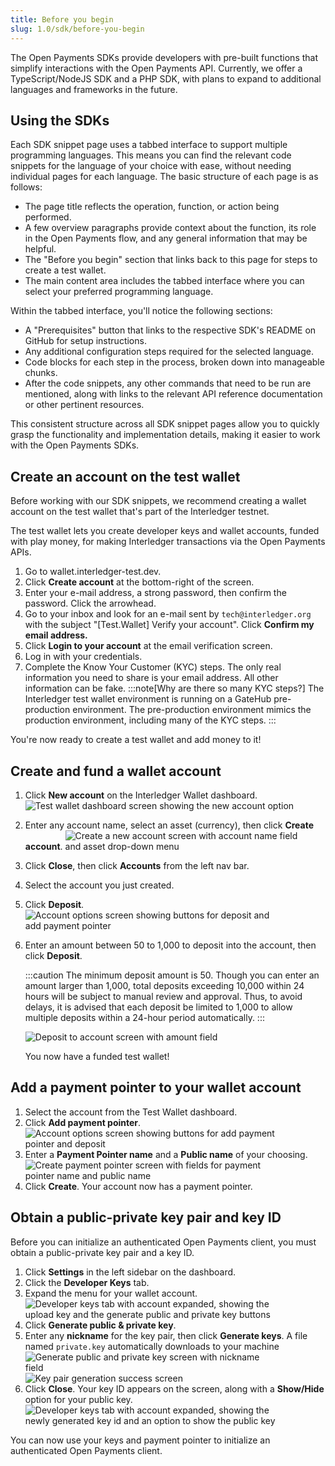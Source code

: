 ```yaml
---
title: Before you begin
slug: 1.0/sdk/before-you-begin
---
```



The Open Payments SDKs provide developers with pre-built functions that simplify interactions with the Open Payments API. Currently, we offer a <LinkOut href="https://github.com/interledger/open-payments/tree/main/packages/open-payments">TypeScript/NodeJS SDK</LinkOut> and a <LinkOut href="https://github.com/interledger/open-payments-php">PHP SDK</LinkOut>, with plans to expand to additional languages and frameworks in the future.

## Using the SDKs

Each SDK snippet page uses a tabbed interface to support multiple programming languages. This means you can find the relevant code snippets for the language of your choice with ease, without needing individual pages for each language. The basic structure of each page is as follows:

* The page title reflects the operation, function, or action being performed.
* A few overview paragraphs provide context about the function, its role in the Open Payments flow, and any general information that may be helpful.
* The "Before you begin" section that links back to this page for steps to create a test wallet.
* The main content area includes the tabbed interface where you can select your preferred programming language.

Within the tabbed interface, you'll notice the following sections:

* A "Prerequisites" button that links to the respective SDK's README on GitHub for setup instructions.
* Any additional configuration steps required for the selected language.
* Code blocks for each step in the process, broken down into manageable chunks.
* After the code snippets, any other commands that need to be run are mentioned, along with links to the relevant API reference documentation or other pertinent resources.

This consistent structure across all SDK snippet pages allow you to quickly grasp the functionality and implementation details, making it easier to work with the Open Payments SDKs.

## Create an account on the test wallet

Before working with our SDK snippets, we recommend creating a wallet account on the <LinkOut href="https://wallet.interledger-test.dev/">test wallet</LinkOut> that's part of the Interledger testnet.

The test wallet lets you create developer keys and wallet accounts, funded with play money, for making Interledger transactions via the Open Payments APIs.

1. Go to <LinkOut href="https://wallet.interledger-test.dev">wallet.interledger-test.dev</LinkOut>.
2. Click **Create account** at the bottom-right of the screen.
3. Enter your e-mail address, a strong password, then confirm the password. Click the arrowhead.
4. Go to your inbox and look for an e-mail sent by `tech@interledger.org` with the subject "\[Test.Wallet] Verify your account". Click **Confirm my email address.**
5. Click **Login to your account** at the email verification screen.
6. Log in with your credentials.
7. Complete the Know Your Customer (KYC) steps. The only real information you need to share is your email address. All other information can be fake.
   :::note[Why are there so many KYC steps?]
   The Interledger test wallet environment is running on a GateHub pre-production environment. The pre-production environment mimics the production environment, including many of the <LinkOut href="https://support.gatehub.net/hc/en-us/articles/360021131234-KYC-requirements-for-account-verification">KYC steps</LinkOut>.
   :::

You're now ready to create a test wallet and add money to it!

## Create and fund a wallet account

1. Click **New account** on the Interledger Wallet dashboard.
   <img src="/img/snippets/1.0/tw-dashboard.png" alt="Test wallet dashboard screen showing the new account option" class="img-outline" style="max-width:500px" />
2. Enter any account name, select an asset (currency), then click **Create account**.
   <img src="/img/snippets/1.0/tw-create-acct.png" alt="Create a new account screen with account name field and asset drop-down menu" class="img-outline" style="max-width:400px" />
3. Click **Close**, then click **Accounts** from the left nav bar.
4. Select the account you just created.
5. Click **Deposit**.
   <img src="/img/snippets/1.0/tw-acct-options.png" alt="Account options screen showing buttons for deposit and add payment pointer" class="img-outline" style="max-width:400px" />
6. Enter an amount between 50 to 1,000 to deposit into the account, then click **Deposit**.

   :::caution
   The minimum deposit amount is 50. Though you can enter an amount larger than 1,000, total deposits exceeding 10,000 within 24 hours will be subject to manual review and approval. Thus, to avoid delays, it is advised that each deposit be limited to 1,000 to allow multiple deposits within a 24-hour period automatically.
   :::

   <img src="/img/snippets/1.0/tw-deposit.png" alt="Deposit to account screen with amount field" class="img-outline" style="max-width:400px" />

   You now have a funded test wallet!

## Add a payment pointer to your wallet account

1. Select the account from the Test Wallet dashboard.
2. Click **Add payment pointer**.
   <img src="/img/snippets/1.0/tw-acct-options.png" alt="Account options screen showing buttons for add payment pointer and deposit" class="img-outline" style="max-width:400px" />
3. Enter a **Payment Pointer name** and a **Public name** of your choosing.
   <img src="/img/snippets/1.0/tw-create-payment-pointer.png" alt="Create payment pointer screen with fields for payment pointer name and public name" class="img-outline" style="max-width:400px" />
4. Click **Create**. Your account now has a payment pointer.

## Obtain a public-private key pair and key ID

Before you can initialize an authenticated Open Payments client, you must obtain a public-private key pair and a key ID.

1. Click **Settings** in the left sidebar on the dashboard.
2. Click the **Developer Keys** tab.
3. Expand the menu for your wallet account.
   <img src="/img/snippets/1.0/tw-dev-keys-tab.png" alt="Developer keys tab with account expanded, showing the upload key and the generate public and private key buttons" class="img-outline" style="max-width:400px" />
4. Click **Generate public & private key**.
5. Enter any **nickname** for the key pair, then click **Generate keys**. A file named `private.key` automatically downloads to your machine
   <img src="/img/snippets/1.0/tw-generate-key-pair.png" alt="Generate public and private key screen with nickname field" class="img-outline" style="max-width:400px" />
   <img src="/img/snippets/1.0/tw-key-pair-success.png" alt="Key pair generation success screen" class="img-outline" style="max-width:400px" />
6. Click **Close**. Your key ID appears on the screen, along with a **Show/Hide** option for your public key.
   <img src="/img/snippets/1.0/tw-key-id.png" alt="Developer keys tab with account expanded, showing the newly generated key id and an option to show the public key" class="img-outline" style="max-width:400px" />

You can now use your keys and payment pointer to initialize an authenticated Open Payments client.
